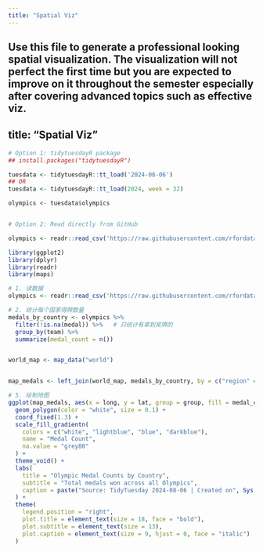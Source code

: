 ```yaml
---
title: "Spatial Viz"
---
```


Use this file to generate a professional looking **spatial** visualization.  The visualization will not perfect the first time but you are expected to improve on it throughout the semester especially after covering advanced topics such as effective viz.
---
title: "Spatial Viz"
---
```r
# Option 1: tidytuesdayR package 
## install.packages("tidytuesdayR")

tuesdata <- tidytuesdayR::tt_load('2024-08-06')
## OR
tuesdata <- tidytuesdayR::tt_load(2024, week = 32)

olympics <- tuesdata$olympics


# Option 2: Read directly from GitHub

olympics <- readr::read_csv('https://raw.githubusercontent.com/rfordatascience/tidytuesday/main/data/2024/2024-08-06/olympics.csv')

```

```r
library(ggplot2)
library(dplyr)
library(readr)
library(maps)

# 1. 读数据
olympics <- readr::read_csv('https://raw.githubusercontent.com/rfordatascience/tidytuesday/main/data/2024/2024-08-06/olympics.csv')

# 2. 统计每个国家得牌数量
medals_by_country <- olympics %>%
  filter(!is.na(medal)) %>%   # 只统计有拿到奖牌的
  group_by(team) %>%
  summarize(medal_count = n())


world_map <- map_data("world")


map_medals <- left_join(world_map, medals_by_country, by = c("region" = "team"))

# 5. 绘制地图
ggplot(map_medals, aes(x = long, y = lat, group = group, fill = medal_count)) +
  geom_polygon(color = "white", size = 0.1) +
  coord_fixed(1.3) +
  scale_fill_gradientn(
    colors = c("white", "lightblue", "blue", "darkblue"),
    name = "Medal Count",
    na.value = "grey80"
  ) +
  theme_void() +
  labs(
    title = "Olympic Medal Counts by Country",
    subtitle = "Total medals won across all Olympics",
    caption = paste("Source: TidyTuesday 2024-08-06 | Created on", Sys.Date(), "by Alena Han")
  ) +
  theme(
    legend.position = "right",
    plot.title = element_text(size = 18, face = "bold"),
    plot.subtitle = element_text(size = 13),
    plot.caption = element_text(size = 9, hjust = 0, face = "italic")
  )

```

